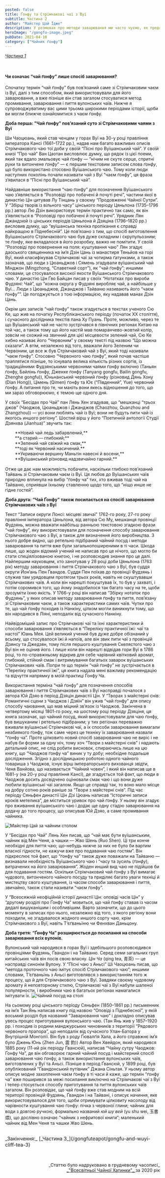 ```yaml
---
posted: false
title: Ґонфу та Стрімчакові чаї з Вуї
subtitle: Частина 2
author: "Майстер Цай Їдже"
description: У розмовах про методи заварювання ми часто чуємо, як представники старшого покоління називають способи чаю ґонфу з Тінджов, Джанджов, Цюаньджов і Чаоджов найкращими...
heroImage: "/gongfu-image.jpeg"
pubDate: 2021-04-10
category: ["Чайник ґонфу"]
---
```



[_Частина 1_](/gongfuteapot/gongfu-and-wuyi-cliff-tea)

<p>&nbsp;</p>

#### Чи означає “чай ґонфу” лише спосіб заварювання?

Спочатку термін “чай ґонфу” був пов’язаний саме зі Стрімчаковим чаєм із Вуї, далі з тим способом, який використовували для його заварювання, а вже пізніше він став загалом стосуватися метод промивання, заварювання і пиття вулонських чаїв. Нижче я супроводжуватиму вас цими трьома широкими періодами історії, щоби ви могли ближче ознайомитися з чаєм ґонфу.

**Доба перша: "Чай ґонфу” пов’язаний суто зі Стрімчаковими чаями з Вуї**

Ши Чаоцюань, який став ченцем у горах Вуї на 30-у році правління імператора Кансі (1661–1722 рр.), надав нам багато важливих описів Стрімчакового чаю тої доби у своїй “Пісні про Вуїшанський чай”. У своїй книзі “Про чай” Ван Цаотан висловлює думку, що рядок із цієї поеми, який так вдало змальовує чай ґонфу — “нічим не скуте серце, спритні руки та витончене _ґонфу_” — є першим текстовим записом слова _ґонфу_, що було використано стосовно Вуїшанського чаю. Тому коли люди наступних поколінь почали називати чай з Вуї “чаєм ґонфу”, ця фраза з’явилася в “Пісні про Вуїшанський чай”.

Найдавніше використання “чаю ґонфу” для позначення Вуїшанського чаю з’являється в “Розповіді про побачені й почуті речі”, частини якої в династію Цін цитував Лу Тінцань у своєму “Продовженні Чайної Сутри”. У “Збірці творів із вільного часу” цінського періоду Цяньлона (1735–1796 рр.) автор Лю Дзін використовує термін практично так само, як він з’являється в “Розповіді про побачені й почуті речі”. Урядник Лян Джандзюй із цінських періодів Цяньлона й Дзяціна (1796–1820 рр.) висловив думку, що “вуїшанська техніка пропікання є справді найкращою в Піднебесній”. Це пов’язано з тим, що спосіб виготовлення Вуїшанського Стрімчакового чаю був дуже складним і скрупульозним; те _ґонфу_, яке вкладалося в його розробку, важко не помітити. У своїй “Розповіді про повернення на поля: куштування чаю” Лян згадує даоського священника на ім’я Дзін Цань із манастиря Тяньйов на горі Вуї, який класифікував Стрімчакові чаї за чотирма ґатунками, а також зазначав, що люди з Цюаньджов і Сямень згадували вуїшанський чай Мінджон (Mingzhong, “Славетний сорт”), як “чай ґонфу”; иншими словами, це стосувалося високої якости Вуїшанського Стрімчакового чаю. У династію Цін Ґво Байцан писав у своїх “Нотатках про вироби Фудзяні: Чай”, що “кожна округа у Фудзяні виробляє чай, а найбільше у Вуї… Люди з Цюаньджов, Джанджов і Тайваню називають його “чаєм ґонфу””. Це погоджується з тою інформацією, яку надавав манах Дзін Цань.

Окрім цих записів “чай ґонфу” також згадується в текстах ученого Сю Ке, що жив на початку Республіканського періоду (початок ХХ століття), і сучасного дослідника текстів пана Ху Пуань. Проте, можливо, через те що Вуїшанський чай не часто зустрічався в північних регіонах Китаю на той час, а також тому що його настій мав помаранчево-жовтий колір, зовсім не схожий на звичний для цієї місцевости зелений чай, Сю Ке хибно називає його “Червоним” у своєму тексті під назвою “Що можна сказати”. А втім, незалежно від того, вважали його Зеленим чи Червоним, це все ж був Стрімчаковий чай з Вуї, який тоді називали “чаєм ґонфу”. Стосовно “Червоного чаю ґонфу”, який почав частіше траплятися пізніше, то існувала велика кількість різних сортів, із традиційними Фудзянськими червоними чаями ґонфу включно (Таньян ґонфу, Байлінь ґонфу, Дженхе ґонфу (Tanyang gongfu, Bailin gongfu, Zhenghe gongfu)), Юньнанський червоний ґонфу (різновид Дянь Хону (Dian Hong)), Цімень (Qimen) ґонфу та Ює (“Південний”, Yue) червоний ґонфу. А питання про те, чи мають вони якесь відношення до того, що ми зараз обговорюємо, є темою ще одного дня.

У своїх “Бесідах про Чай” пан Лянь Хен згадував, що “мешканці “трьох джов” (Чаоджов, Цюаньджов і Джанджов (Chaozhou, Quanzhou and Zhangzhou)) — усі вони люблять чай із Вуї; вони не будуть пити чай із якогось иншого регіону”. Шостий вірш у його “Поетичній антології Студії Дзянхва (Jianhua)” звучить так:

<section style="margin: 0 0 1rem 2rem;">
    **Новий чай ледь забарвлений,** <br />
    **а старий — глибокий;** <br />
    **Зелений чай свіжий на смак,** <br />
    **тоді як Червоний насичений.** <br />
    **Укриваючи вершину Маньтін навесні й восени,** <br />
    **Вуїшанський різновид надзвичайно гарний.**
</section>

Отже це дає нам можливість побачити, наскільки глибоко пов’язаний Тайвань зі Стрімчаковим чаєм із Вуї. Ця любов до Вуїшанських чаїв природно вплинула на вибір “ґонфу ча” тих, хто вживав тоді чай на Тайваню, сприявши їхньому ставленню щодо того, що “ніщо инше не гідне гостей”.

**Доба друга: “Чай Ґонфу" також посилається на спосіб заварювання Стрімчакових чаїв з Вуї**

Текст “Записи округи Лонсі: місцеві звичаї” 1762-го року, 27-го року правління імператора Цяньлона, від автора Сю Му, мешканця провінції Фудзянь, можна вважати найбільш ранньою текстовою згадкою фрази “чай ґонфу”, яку використовували для позначення способу заварювання Стрімчакового чаю з Вуї, а також для визначення його виробництва. З нього добре видно, що ретельно підібраний чайний посуд і методи заварювання та пиття вже були загальнопоширеними в ті часи. Шкода лише, що жоден відомий учений не написав про це нічого, що могло би стати спеціялізованою книгою, і не розповсюдив знання про це далі. Найпершим науковцем, хто занотував у 28 році доби Цяньлона (1763 рік) методу заварювання і пиття Стрімчакового чаю з Вуї, був суддя округи Йон’ань Пен Ґвандов. Суддя Пен поїхав до провінції Фудзянь і служив там урядовцем протягом трьох років, навіть не скуштувавши Стрімчакових чаїв. А коли він нарешті покуштував їх, то був у захваті, і потім соромився того, що йому знадобилося так багато часу на те, щоби зрозуміти їхню якість. У 1766-у році він написав “Збірку нотаток про Фудзянь”, у яких описав методу заварювання ґонфу та пиття, пов’язану зі Стрімчаковим чаєм, а також характеристики самих чаїв. Чутки про те, що чай ґонфу походив із Нанкіну, цілком могли виникнути тому, що він народився в Ліяні, неподалік від сучасного Нанкіну.

Найвідоміший запис про Стрімчакові чаї та їхні характеристики й способи заварювання з’являється в “Переліку практичної їжі: чаї та настої” Юань Мея. Цей великий учений був дуже добре обізнаний у всьому, що стосувалося їжі й напоїв, але він звик пити чаї з провінцій Дзянсу та Джедзян, тому після першого куштування Скелястого чаю з Вуї він не оцінив його. І лише коли він нарешті відвідав гори Вуї в 1786 році, то по-справжньому відкрив для себе чарівний квітковий аромат, глибокий, стійкий смак і витримування багатьох заварок вуїшанських Стрімчакових чаїв. Попри те що термін “чай ґонфу” не зустрічається в “Переліку практичної їжі”, ця книга надала мені важливу рекомендацію та відчуття напрямку в моїй практиці Ґонфу Ча.

Використання терміна “чай ґонфу” для позначення способів заварювання і пиття Стрімчакових чаїв з Вуї насправді почалося з автора Юй Дзяо в період Дзяцін династії Цін. У “Творах з майстерні снів: Романтичні сцени з Чаоджов і Дзяїн” він ужив “чай ґонфу” для опису способу чаювання, що мав міцний зв’язок із Чаоджов. Закінчена в четвертому місяці 1801-го року, на шостому році періоду Дзяціня, ця книга зазначає, що чайний посуд, який використовували для чаю ґонфу, був вишуканим і ретельно підібраним; у тих регіонах переважно вживали вуїшанські Стрімчакові чаї, а їх способи заварювання вимагали неабиякого ґонфу, тож саме через це техніку їх заварювання назвали “ґонфу ча”. Проте цілковито новий спосіб заварювання чаю не виріс і не набув би форми за одну ніч, тому хоч “Твори з майстерні снів” і надають детальний опис, не слід робити висновок, спираючись лише на цю книгу, що “Чаоджов ґонфу ча” виник у ту добу; необхідне подальше дослідження. Згідно з дослідницькою роботою одного чайного товариша з Чаоджов, існує вірш імператорського вихованця звідти, Ченя Ванйова, що називається “Чайний човен”, і який він написав ще в 1681-у (на 20-у році правління Кансі), де згадується той факт, що люди в Чаоджов досить досвідчено оцінювали смак чаю і що вони дуже любили вуїшанські чаї загалом. Якщо це справді так, то воно мало місце на добру сотню років раніше за “Твори з майстерні снів”. Під час періоду Сяньфен династії Цін Дзі Цюань написав “Історичні записи кроків метелика”, де міститься уривок про чай ґонфу. У ньому він згадує про вживання вуїшанського чаю і додає ще одну стадію заварювання на додачу до того процесу, що описував Юй Дзяо, а саме промивання чайника.

<Image class="align-center" src={Image1} alt="Майстер Цай за чайним столом" />

У “Бесідах про Чай” Лянь Хен писав, що “чай має бути вуїшанським, чайник від Мен Ченя, а чашки — Жво Шень (Ruo Shen). Ці три конче необхідні для пиття чаю; що-небудь нижче за них не було би вартим власної гідности, не кажучи вже про подавання чаю гостям”. Він підкреслює той факт, що “ґонфу ча” також дуже поважали на Тайваню — визнавали необхідність Вуїшанського чаю і “часу та зусиль (_ґонфу_), витрачених на його заварювання”. Жоден инший вид чаю не підійшов би для подавання гостям. Оскільки Стрімчаковий чай ґонфу з Вуї вимагає чудового, витонченого чайного посуду та приділяє багато уваги техніці й мистецтву свого куштування, із часом способи заварювання і пиття, звичайно, також стали називати “чаєм ґонфу”.

У “Всеосяжній неофіційній історії династії Цін: оповіді часів Цін” у “другому розділі про Ґонфу Ча” мовиться, що чай ґонфу ставав із часом дедалі вишуканішим і особливішим. Варто зазначити, що до цього моменту в записах про нього, незалежно від того, з якого регіону вони походили, не згадувалося жодного иншого сорту чаю, крім Стрімчакового з Вуї, навіть Т’єґваньїню чи Фенхван Даньцону.

**Доба третя: “Ґонфу Ча” розширюється до посилання на способи заварювання всіх вулонів.**

Вулонський чай народився в горах Вуї і здебільшого розповсюдився провінціями Фудзянь, Ґвандон і на Тайваню. Серед семи загальних груп китайських чаїв він посів свою власну. _Цін Ча_ (qing tea, 青茶) — це насправді синонім Вулону. У “Пісні чаю з Аньсі” Ші Чаоцюань писав, що “метода проточного чаю імітує спосіб Стрімчакового чаю”; иншими словами, Т’єґваньїнь з Аньсі виготовлявся з використанням того ж процесу, що й для Стрімчакового чаю з Вуї. Завдяки своєму чудовому аромату й неповторному стилю, Стрімчакові чаї з Вуї набули шаленої популярности, і виробники чаю в багатьох регіонах намагалися імітувати їх.
<Image class="align-center" src={Image2} alt="Чайний посуд на столі" />

На сьомому році цінського періоду Сяньфен (1850–1861 рр.) письменник на ім’я Тан Янь написав книгу під назвою “Оповіді з Піднебесної”, у якій восьмий розділ був названий “Заварювання чаю” і докладно описував увесь процес приготування вулонського чаю. (Тан Янь жив у 1857–1920 рр. і походив із родини манджурських чиновників з території “Рядового червоного прапора”, що неподалік від сучасного Улан-Батора у Внутрішній Монголії. Він був з роду Ґювалґія Хала, а його справжнє ім’я було Джень Юнь (Zhen Jun, 震 鈞)) Автор Вен Хвейдон, який народився 1885 року (11-ий рік періоду Ґвансюй), написав “Чайну сутру Чаоджов: Ґонфу Ча”, де він обговорює гарний чайний посуд і майстерний спосіб заварювання чаю ґонфу, а також використання вулонських чаїв, виготовлених у Вуї та Аньсі. Пізніше в період Ґвансюй, у 1899 році, був опублікований “Ґвандонський путівник” Джана Сіньтая. У ньому автор описує модне захоплення чаєм ґонфу в ті часи й каже, що термін “ґонфу ча” вже поширився за межі посилання виключно на Стрімчакові чаї з Вуї і тепер стосується способу приготування та пиття вулонських чаїв загалом. Він розповідає, що чай ґонфу вже став модним на всій території провінцій Фудзянь, Ґвандон і на Тайвані, і описує начиння, яке використовувалося для того, щоби отримувати цілковиту насолоду від чарівности куштування чаю ґонфу: пічка з червоної глини; чайник для води з довгою ручкою, формально названий _юй шу вей_ (yu shu wei, 玉書煨), що дослівно означає “чайник з нефритової книги”; маленький чайник від Мен Ченя та чашки Жво Шень.


<p style="font-size: 1rem; margin-top: 2rem;">_Закінчення:_ [_Частина 3_](/gongfuteapot/gongfu-and-wuyi-cliff-tea-3)</p>


<p>&nbsp;</p>

<p align="right" style="font-size: 0.9rem;">_Статтю було надруковано в грудневому часописі_<br /><a title="globalteahut.org" href="http://www.globalteahut.org/" target="blank" rel="noopener"> _"Всесвітньої Чайної Хатинки"_ </a>за 2020 рік</p>